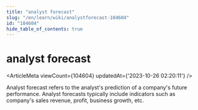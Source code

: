 ```yaml
---
title: "analyst forecast"
slug: "/en/learn/wiki/analystforecast-104604"
id: "104604"
hide_table_of_contents: true
---
```



<Breadcrumbs current="analyst forecast" />

# analyst forecast

<ArticleMeta viewCount={104604} updatedAt={'2023-10-26 02:20:11'} />
<div className='border-solid border-b border-t-0 my-4 border-[var(--ifm-color-gray-300)]' />

Analyst forecast refers to the analyst's prediction of a company's future performance. Analyst forecasts typically include indicators such as company's sales revenue, profit, business growth, etc.
